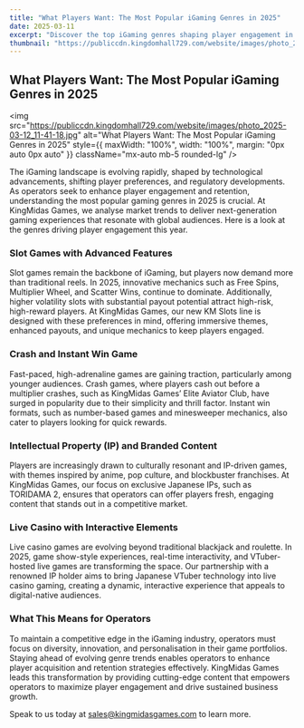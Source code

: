 ```yaml
---
title: "What Players Want: The Most Popular iGaming Genres in 2025"
date: 2025-03-11
excerpt: "Discover the top iGaming genres shaping player engagement in 2025. From advanced slot mechanics to VTuber-hosted live casino games, KingMidas Games is at the forefront of innovation."
thumbnail: "https://publiccdn.kingdomhall729.com/website/images/photo_2025-03-12_11-41-18.jpg"
---
```



<div className="newsContent" style={{ maxWidth: '750px', margin: '0 auto', color: 'white' }}>
  <div className="newsHeader" style={{ textAlign: 'center', marginBottom: '20px' }}>
    <h2 className="text-lg font-bold Montserrat">What Players Want: The Most Popular iGaming Genres in 2025</h2>
  </div>

  <img
    src="https://publiccdn.kingdomhall729.com/website/images/photo_2025-03-12_11-41-18.jpg"
    alt="What Players Want: The Most Popular iGaming Genres in 2025"
    style={{ maxWidth: "100%", width: "100%", margin: "0px auto 0px auto" }}
    className="mx-auto mb-5 rounded-lg"
  />

  <div style={{ margin: "20px auto 0px", textAlign: "justify" }}>
    The iGaming landscape is evolving rapidly, shaped by technological advancements, shifting player preferences, and regulatory developments. As operators seek to enhance player engagement and retention, understanding the most popular gaming genres in 2025 is crucial. At KingMidas Games, we analyse market trends to deliver next-generation gaming experiences that resonate with global audiences. Here is a look at the genres driving player engagement this year.
  </div>

  <div style={{ margin: "20px auto 0px", textAlign: "justify" }}>
    <h3 className="text-lg font-bold">Slot Games with Advanced Features</h3>
    <p>
      Slot games remain the backbone of iGaming, but players now demand more than traditional reels. In 2025, innovative mechanics such as Free Spins, Multiplier Wheel, and Scatter Wins, continue to dominate. Additionally, higher volatility slots with substantial payout potential attract high-risk, high-reward players. At KingMidas Games, our new KM Slots line is designed with these preferences in mind, offering immersive themes, enhanced payouts, and unique mechanics to keep players engaged.
    </p>
  </div>

  <div style={{ margin: "20px auto 0px", textAlign: "justify" }}>
    <h3 className="text-lg font-bold">Crash and Instant Win Game</h3>
    <p>
      Fast-paced, high-adrenaline games are gaining traction, particularly among younger audiences. Crash games, where players cash out before a multiplier crashes, such as KingMidas Games’ Elite Aviator Club, have surged in popularity due to their simplicity and thrill factor. Instant win formats, such as number-based games and minesweeper mechanics, also cater to players looking for quick rewards.
    </p>
  </div>

  <div style={{ margin: "20px auto 0px", textAlign: "justify" }}>
    <h3 className="text-lg font-bold">Intellectual Property (IP) and Branded Content</h3>
    <p>
      Players are increasingly drawn to culturally resonant and IP-driven games, with themes inspired by anime, pop culture, and blockbuster franchises. At KingMidas Games, our focus on exclusive Japanese IPs, such as TORIDAMA 2, ensures that operators can offer players fresh, engaging content that stands out in a competitive market.
    </p>
  </div>

  <div style={{ margin: "20px auto 0px", textAlign: "justify" }}>
    <h3 className="text-lg font-bold">Live Casino with Interactive Elements</h3>
    <p>
      Live casino games are evolving beyond traditional blackjack and roulette. In 2025, game show-style experiences, real-time interactivity, and VTuber-hosted live games are transforming the space. Our partnership with a renowned IP holder aims to bring Japanese VTuber technology into live casino gaming, creating a dynamic, interactive experience that appeals to digital-native audiences.
    </p>
  </div>

  <div style={{ margin: "20px auto 0px", textAlign: "justify" }}>
    <h3 className="text-lg font-bold">What This Means for Operators</h3>
    <p>
      To maintain a competitive edge in the iGaming industry, operators must focus on diversity, innovation, and personalisation in their game portfolios. Staying ahead of evolving genre trends enables operators to enhance player acquisition and retention strategies effectively. KingMidas Games leads this transformation by providing cutting-edge content that empowers operators to maximize player engagement and drive sustained business growth.
    </p>
  </div>

  <div style={{ margin: "20px auto 0px auto", textAlign: "justify" }}>
    Speak to us today at <a href="mailto:sales@kingmidasgames.com">sales@kingmidasgames.com</a> to learn more.
  </div>
</div>